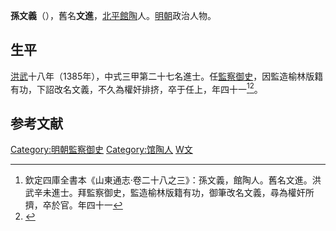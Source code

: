 '''孫文義'''（{{bd|？||？|catIdx=}}），舊名'''文進'''，[[北平承宣布政使司|北平]][[館陶|館陶]]人。[[明朝|明朝]]政治人物。

==生平 ==
[[洪武|洪武]]十八年（1385年），中式三甲第二十七名進士。任[[監察御史|監察御史]]，因監造榆林版籍有功，下詔改名文義，不久為權奸排挤，卒于任上，年四十一<ref>欽定四庫全書本《山東通志·卷二十八之三》：孫文義，館陶人。舊名文進。洪武辛未進士。拜監察御史，監造榆林版籍有功，御筆改名文義，尋為權奸所擠，卒於官。年四十一</ref><ref>{{Cite book|title=山东明清进士通览 明代卷|last=[[刘廷銮|刘廷銮]]，[[孙家兰|孙家兰]]编|first=|publisher=[[山东文艺出版社|山东文艺出版社]]|year=2014.12|isbn=7-5329-4771-8|location=济南|pages=3}}</ref>。

==参考文献==
{{reflist}}
{{明朝人物小作品}}
{{洪武十八年乙丑科殿試金榜}}
{{DEFAULTSORT:Sun孫}}
[[Category:明朝監察御史|Category:明朝監察御史]]
[[Category:馆陶人|Category:馆陶人]]
[[Category:孙姓|W文]]